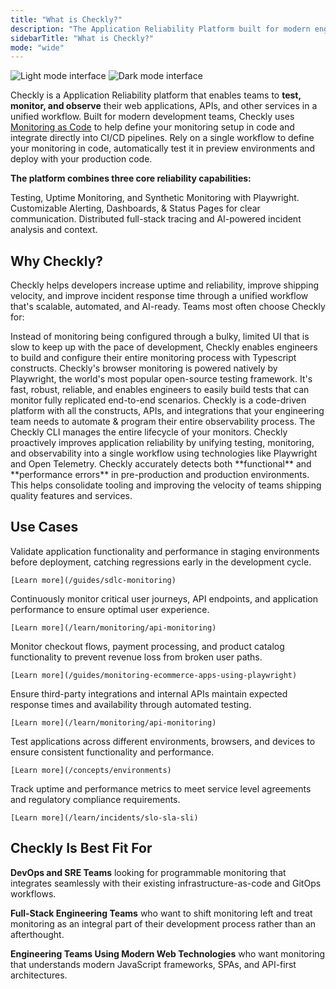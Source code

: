 ```yaml
---
title: "What is Checkly?"
description: "The Application Reliability Platform built for modern engineering teams."
sidebarTitle: "What is Checkly?"
mode: "wide"
---
```

<div className="max-w-xl mx-auto">
<Frame>
<img
  className="block dark:hidden"
  src="/images/welcome-img-light.png"
  alt="Light mode interface"
/>
<img
  className="hidden dark:block"
  src="/images/welcome-img-dark.png"
  alt="Dark mode interface"
/>
</Frame>
</div>

Checkly is a Application Reliability platform that enables teams to **test, monitor, and observe** their web applications, APIs, and other services in a unified workflow. Built for modern development teams, Checkly uses [Monitoring as Code](/guides/getting-started-with-monitoring-as-code) to help define your monitoring setup in code and integrate directly into CI/CD pipelines. Rely on a single workflow to define your monitoring in code, automatically test it in preview environments and deploy with your production code.

**The platform combines three core reliability capabilities:**

<CardGroup cols={3}>

<Card title="Detect"  href="/detect/overview" icon="radar">
Testing, Uptime Monitoring, and Synthetic Monitoring with Playwright.
</Card>

<Card title="Communicate"  href="/communicate/overview" icon="bell">
Customizable Alerting, Dashboards, & Status Pages for clear communication.
</Card>

<Card title="Resolve"  href="/resolve/overview" icon="brain">
Distributed full-stack tracing and AI-powered incident analysis and context.
</Card>

</CardGroup>

## Why Checkly?

Checkly helps developers increase uptime and reliability, improve shipping velocity, and improve incident response time through a unified workflow that's scalable, automated, and AI-ready. Teams most often choose Checkly for:

<CardGroup cols={1}>

<Card title="Monitoring as Code" href="/guides/getting-started-with-monitoring-as-code" cta="Learn more" horizontal>
Instead of monitoring being configured through a bulky, limited UI that is slow to keep up with the pace of development, Checkly enables engineers to build and configure their entire monitoring process with Typescript constructs.

</Card>

<Card title="Native end-to-end reliability with Playwright" href="/detect/synthetic-monitoring/browser-checks/overview" cta="Learn more" horizontal>
Checkly's browser monitoring is powered natively by Playwright, the world's most popular open-source testing framework. It's fast, robust, reliable, and enables engineers to easily build tests that can monitor fully replicated end-to-end scenarios.

</Card>

<Card title="Delightful Developer Experience" href="/cli/authentication" cta="Learn more" horizontal>
Checkly is a code-driven platform with all the constructs, APIs, and integrations that your engineering team needs to automate & program their entire observability process. The Checkly CLI manages the entire lifecycle of your monitors.

</Card>

<Card title="Unified Testing, Monitoring, Tracing, and Incident Management" href="/detect/testing/overview" cta="Learn more" horizontal>
Checkly proactively improves application reliability by unifying testing, monitoring, and observability into a single workflow using technologies like Playwright and Open Telemetry.

</Card>

  <Card title="Reliable Functional and Performance Error Detection" href="/concepts/results" cta="Learn more" horizontal>
Checkly accurately detects both **functional** and **performance errors** in pre-production and production environments. This helps consolidate tooling and improving the velocity of teams shipping quality features and services.

</Card>

</CardGroup>

## Use Cases

  <Accordion title="Pre-Production Testing">
    Validate application functionality and performance in staging environments before deployment, catching regressions early in the development cycle.

    [Learn more](/guides/sdlc-monitoring)
  </Accordion>

  <Accordion title="Production Monitoring">
    Continuously monitor critical user journeys, API endpoints, and application performance to ensure optimal user experience.

    [Learn more](/learn/monitoring/api-monitoring)
  </Accordion>

  <Accordion title="Transaction Monitoring">
    Monitor checkout flows, payment processing, and product catalog functionality to prevent revenue loss from broken user paths.

    [Learn more](/guides/monitoring-ecommerce-apps-using-playwright)
  </Accordion>

  <Accordion title="API Reliability">
    Ensure third-party integrations and internal APIs maintain expected response times and availability through automated testing.

    [Learn more](/learn/monitoring/api-monitoring)
  </Accordion>

  <Accordion title="Multi-Environment Validation">
    Test applications across different environments, browsers, and devices to ensure consistent functionality and performance.

    [Learn more](/concepts/environments)
  </Accordion>

  <Accordion title="Compliance and SLA Monitoring">
    Track uptime and performance metrics to meet service level agreements and regulatory compliance requirements.

    [Learn more](/learn/incidents/slo-sla-sli)
  </Accordion>

## Checkly Is Best Fit For
**DevOps and SRE Teams** looking for programmable monitoring that integrates seamlessly with their existing infrastructure-as-code and GitOps workflows.

**Full-Stack Engineering Teams** who want to shift monitoring left and treat monitoring as an integral part of their development process rather than an afterthought.

**Engineering Teams Using Modern Web Technologies** who want monitoring that understands modern JavaScript frameworks, SPAs, and API-first architectures.
